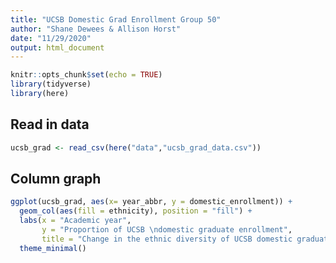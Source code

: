```yaml
---
title: "UCSB Domestic Grad Enrollment Group 50"
author: "Shane Dewees & Allison Horst"
date: "11/29/2020"
output: html_document
---
```


```r
knitr::opts_chunk$set(echo = TRUE)
library(tidyverse)
library(here)
```

## Read in data
```r
ucsb_grad <- read_csv(here("data","ucsb_grad_data.csv"))
```

## Column graph

```r
ggplot(ucsb_grad, aes(x= year_abbr, y = domestic_enrollment)) +
  geom_col(aes(fill = ethnicity), position = "fill") +
  labs(x = "Academic year",
       y = "Proportion of UCSB \ndomestic graduate enrollment", 
       title = "Change in the ethnic diversity of UCSB domestic graduate enrollment \n between 2008-2019")+
  theme_minimal()
```

